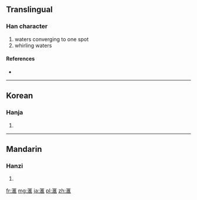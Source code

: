 ==Translingual==

===Han character===
{{Han char|rn=85|rad=水|as=10|sn=13|four=|canj=水尸人土 (ESOG)}}

# waters converging to one spot
# whirling waters

====References====
* {{Han ref|kx=0643.241|dkj=18062|dj=1050.200|hdz=31697.010|uh=6ED9|ud=28377}}

----

==Korean==

===Hanja===
{{ko-hanja|hangeul=회|eumhun=|rv=hoe|mr=hoe|y=hoy}}

# {{defn|lang=ko|sort=水10}}

----

==Mandarin==

===Hanzi===
{{cmn-hanzi|pin=[[huì]] ([[hui4]])|wg=hui<sup>4</sup>}}

# {{defn|lang=cmn|sort=水10}}

[[fr:滙]]
[[mg:滙]]
[[ja:滙]]
[[pl:滙]]
[[zh:滙]]